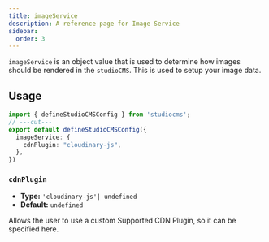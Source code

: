 ```yaml
---
title: imageService
description: A reference page for Image Service
sidebar:
  order: 3
---
```


`imageService` is an object value that is used to determine how images should be rendered in the `studioCMS`. This is used to setup your image data.

## Usage

```ts twoslash {2-4} title="studiocms.config.mjs"
import { defineStudioCMSConfig } from 'studiocms';
// ---cut---
export default defineStudioCMSConfig({
  imageService: {
    cdnPlugin: "cloudinary-js",
  },
})
```

### `cdnPlugin`

- **Type:** `'cloudinary-js'| undefined`
- **Default:** `undefined`

Allows the user to use a custom Supported CDN Plugin, so it can be specified here.

